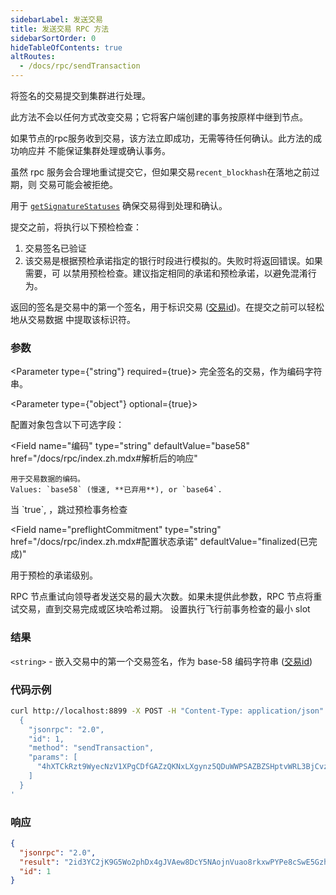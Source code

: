 ```yaml
---
sidebarLabel: 发送交易
title: 发送交易 RPC 方法
sidebarSortOrder: 0
hideTableOfContents: true
altRoutes:
  - /docs/rpc/sendTransaction
---
```


将签名的交易提交到集群进行处理。

此方法不会以任何方式改变交易；它将客户端创建的事务按原样中继到节点。

如果节点的rpc服务收到交易，该方法立即成功，无需等待任何确认。此方法的成功响应并
不能保证集群处理或确认事务。

虽然 rpc 服务会合理地重试提交它，但如果交易`recent_blockhash`在落地之前过期，则
交易可能会被拒绝。

用于 [`getSignatureStatuses`](#getsignaturestatuses) 确保交易得到处理和确认。

提交之前，将执行以下预检检查：

1. 交易签名已验证
2. 该交易是根据预检承诺指定的银行时段进行模拟的。失败时将返回错误。如果需要，可
   以禁用预检检查。建议指定相同的承诺和预检承诺，以避免混淆行为。

返回的签名是交易中的第一个签名，用于标识交易
([交易id](/docs/terminology.md#transaction-id))。在提交之前可以轻松地从交易数据
中提取该标识符。

<DocSideBySide>

<DocLeftSide>

### 参数

<Parameter type={"string"} required={true}>
  完全签名的交易，作为编码字符串。
</Parameter>

<Parameter type={"object"} optional={true}>

配置对象包含以下可选字段：

  <Field
  name="编码"
  type="string"
  defaultValue="base58"
  href="/docs/rpc/index.zh.mdx#解析后的响应"
>

    用于交易数据的编码。
    Values: `base58` (慢速, **已弃用**), or `base64`.

</Field>

<Field name="skipPreflight" type="bool" defaultValue="false">
  当 `true`, ，跳过预检事务检查
</Field>

<Field
  name="preflightCommitment"
  type="string"
  href="/docs/rpc/index.zh.mdx#配置状态承诺"
  defaultValue="finalized(已完成)"
>
  用于预检的承诺级别。
</Field>

<Field name="maxRetries" type="usize">
  RPC 节点重试向领导者发送交易的最大次数。如果未提供此参数，RPC
  节点将重试交易，直到交易完成或区块哈希过期。
</Field>

<Field name="minContextSlot" type="number">
  设置执行飞行前事务检查的最小 slot
</Field>

</Parameter>

### 结果

`<string>` - 嵌入交易中的第一个交易签名，作为 base-58 编码字符串
([交易id](/docs/terminology.md#transaction-id))

</DocLeftSide>

<DocRightSide>

### 代码示例

```bash
curl http://localhost:8899 -X POST -H "Content-Type: application/json" -d '
  {
    "jsonrpc": "2.0",
    "id": 1,
    "method": "sendTransaction",
    "params": [
      "4hXTCkRzt9WyecNzV1XPgCDfGAZzQKNxLXgynz5QDuWWPSAZBZSHptvWRL3BjCvzUXRdKvHL2b7yGrRQcWyaqsaBCncVG7BFggS8w9snUts67BSh3EqKpXLUm5UMHfD7ZBe9GhARjbNQMLJ1QD3Spr6oMTBU6EhdB4RD8CP2xUxr2u3d6fos36PD98XS6oX8TQjLpsMwncs5DAMiD4nNnR8NBfyghGCWvCVifVwvA8B8TJxE1aiyiv2L429BCWfyzAme5sZW8rDb14NeCQHhZbtNqfXhcp2tAnaAT"
    ]
  }
'
```

### 响应

```json
{
  "jsonrpc": "2.0",
  "result": "2id3YC2jK9G5Wo2phDx4gJVAew8DcY5NAojnVuao8rkxwPYPe8cSwE5GzhEgJA2y8fVjDEo6iR6ykBvDxrTQrtpb",
  "id": 1
}
```

</DocRightSide>
</DocSideBySide>
